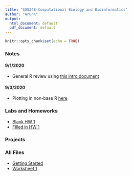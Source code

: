 ```yaml
---
title: "SDS348-Computational Biology and Bioinformatics"
author: "ArunK"
output:
  html_document: default
  pdf_document: default
---
```


```r
knitr::opts_chunk$set(echo = TRUE)
```

### Notes
#### 9/1/2020
- General R review using [this intro document](C:/Users/arunk/Desktop/Site Rmd Repo/GettingStarted.R)

#### 9/3/2020
- Plotting in non-base R [here](C:/Users/arunk/Desktop/Site Rmd Repo/WS2.Rmd)

### Labs and Homeworks
- [Blank HW 1](C:/Users/arunk/Desktop/Site Rmd Repo/HW1.Rmd)
- [Filled in HW 1](C:/Users/arunk/Desktop/Site Rmd Repo/HW1-Krishnaraj.Rmd)

### Projects

### All Files
- [Getting Started](C:/Users/arunk/Desktop/Site Rmd Repo/GettingStarted.R)
- [Worksheet 1](C:/Users/arunk/Desktop/Site Rmd Repo/WS1.Rmd)
